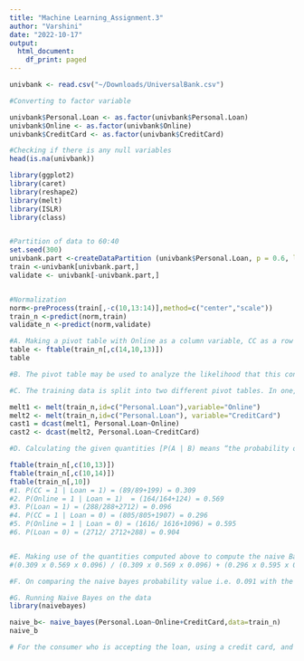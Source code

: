```yaml
---
title: "Machine Learning_Assignment.3"
author: "Varshini"
date: "2022-10-17"
output:
  html_document:
    df_print: paged
---
```


```r
univbank <- read.csv("~/Downloads/UniversalBank.csv")

#Converting to factor variable

univbank$Personal.Loan <- as.factor(univbank$Personal.Loan)
univbank$Online <- as.factor(univbank$Online)
univbank$CreditCard <- as.factor(univbank$CreditCard)

#Checking if there is any null variables
head(is.na(univbank))

library(ggplot2)
library(caret)
library(reshape2)
library(melt)
library(ISLR)
library(class)


#Partition of data to 60:40
set.seed(300)
univbank.part <-createDataPartition (univbank$Personal.Loan, p = 0.6, list = F)
train <-univbank[univbank.part,]
validate <- univbank[-univbank.part,]


#Normalization
norm<-preProcess(train[,-c(10,13:14)],method=c("center","scale"))
train_n <-predict(norm,train)
validate_n <-predict(norm,validate)

#A. Making a pivot table with Online as a column variable, CC as a row variable, and Loan as a secondary row variable using the training data.
table <- ftable(train_n[,c(14,10,13)])
table

#B. The pivot table may be used to analyze the likelihood that this consumer will accept the loan offer, which comes out to 50/50+489 = 0.092.

#C. The training data is split into two different pivot tables. In one, the personal loan (rows) are a function of the online (columns) while in the other, the personal loan (rows) are a function of the credit card.

melt1 <- melt(train_n,id=c("Personal.Loan"),variable="Online")
melt2 <- melt(train_n,id=c("Personal.Loan"), variable="CreditCard")
cast1 = dcast(melt1, Personal.Loan~Online)
cast2 <- dcast(melt2, Personal.Loan~CreditCard)

#D. Calculating the given quantities [P(A | B) means “the probability of A given B

ftable(train_n[,c(10,13)])
ftable(train_n[,c(10,14)])
ftable(train_n[,10])
#1. P(CC = 1 | Loan = 1) = (89/89+199) = 0.309
#2. P(Online = 1 | Loan = 1)  = (164/164+124) = 0.569
#3. P(Loan = 1) = (288/288+2712) = 0.096
#4. P(CC = 1 | Loan = 0) = (805/805+1907) = 0.296
#5. P(Online = 1 | Loan = 0) = (1616/ 1616+1096) = 0.595
#6. P(Loan = 0) = (2712/ 2712+288) = 0.904


#E. Making use of the quantities computed above to compute the naive Bayes probability P(Loan = 1 | CC = 1, Online = 1).
#(0.309 x 0.569 x 0.096) / (0.309 x 0.569 x 0.096) + (0.296 x 0.595 x 0.904) = 0.091

#F. On comparing the naive bayes probability value i.e. 0.091 with the one obtained from the pivot table in (B) i.e.0.092 it can be noticed that both the values lie near to each other and also the naive bayes has a higher accurate estimate when compared to "B".

#G. Running Naive Bayes on the data
library(naivebayes)

naive_b<- naive_bayes(Personal.Loan~Online+CreditCard,data=train_n)
naive_b

# For the consumer who is accepting the loan, using a credit card, and using online banking, the value generated by running the Naive Bayes Model is 0.091, which is equivalent to the value obtained in E.


```


